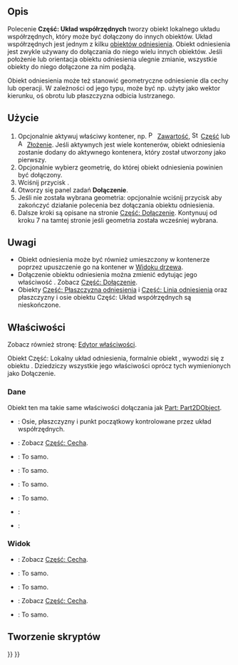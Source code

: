 <languages/>

{{Docnav/pl
|[[Std_Part/pl|Część]]
|[[Part_DatumPlane/pl|Część: Płaszczyzna odniesienia]]
|[[Std_Base/pl|Std: Narzędzia standardowe]]
|IconL=Std_Part.svg
|IconR=Part_DatumPlane.svg
|IconC=Freecad.svg
}}

{{GuiCommand/pl
|Name=Part CoordinateSystem
|Name/pl=Część: Układ współrzędnych
|Workbenches=Wszystkie
|Version=1.1
|SeeAlso=[[Part_DatumPlane/pl|Część: Płaszczyzna odniesienia]], [[Part_DatumLine/pl|Część: Linia odniesienia]], [[Part_DatumPoint/pl|Część: Punkt odniesienia]]
}}

<span id="Description"></span>
==Opis==

Polecenie '''Część: Układ współrzędnych''' tworzy obiekt lokalnego układu współrzędnych, który może być dołączony do innych obiektów. Układ współrzędnych jest jednym z kilku [[Std_Base/pl#Utwórz_geometrie_odniesienia|obiektów odniesienia]]. Obiekt odniesienia jest zwykle używany do dołączania do niego wielu innych obiektów. Jeśli położenie lub orientacja obiektu odniesienia ulegnie zmianie, wszystkie obiekty do niego dołączone za nim podążą.

Obiekt odniesienia może też stanowić geometryczne odniesienie dla cechy lub operacji. W zależności od jego typu, może być np. użyty jako wektor kierunku, oś obrotu lub płaszczyzna odbicia lustrzanego.

<span id="Usage"></span>
==Użycie==

# Opcjonalnie aktywuj właściwy kontener, np. [[Image:PartDesign_Body.svg|16px]] [[PartDesign_Body/pl|Zawartość]], [[Image:Std_Part.svg|16px]] [[Std_Part/pl|Część]] lub [[Image:Assembly_CreateAssembly.svg|16px]] [[Assembly_CreateAssembly/pl|Złożenie]]. Jeśli aktywnych jest wiele kontenerów, obiekt odniesienia zostanie dodany do aktywnego kontenera, który został utworzony jako pierwszy.
# Opcjonalnie wybierz geometrię, do której obiekt odniesienia powinien być dołączony.
# Wciśnij przycisk {{Button|[[Image:Part_CoordinateSystem.svg|16px]] [[Part_CoordinateSystem/pl|Utwórz układ współrzędnych]]}}.
# Otworzy się panel zadań '''Dołączenie'''.
# Jeśli nie została wybrana geometria: opcjonalnie wciśnij przycisk {{Button|OK}} aby zakończyć działanie polecenia bez dołączania obiektu odniesienia.
# Dalsze kroki są opisane na stronie [[Part_EditAttachment/pl#Użycie|Część: Dołączenie]]. Kontynuuj od kroku 7 na tamtej stronie jeśli geometria została wcześniej wybrana.

<span id="Notes"></span>
==Uwagi==

* Obiekt odniesienia może być również umieszczony w kontenerze poprzez upuszczenie go na kontener w [[Tree_view/pl|Widoku drzewa]].
* Dołączenie obiektu odniesienia można zmienić edytując jego właściwość {{PropertyData|Map Mode}}. Zobacz [[Part_EditAttachment/pl#Użycie|Część: Dołączenie]].
* Obiekty [[Part_DatumPlane/pl|Część: Płaszczyzna odniesienia]] i [[Part_DatumLine/pl|Część: Linia odniesienia]] oraz płaszczyzny i osie obiektu Część: Układ współrzędnych są nieskończone.

<span id="Properties"></span>
==Właściwości==

Zobacz również stronę: [[Property_editor/pl|Edytor właściwości]].

Obiekt Część: Lokalny układ odniesienia, formalnie obiekt {{Incode|Part::LocalCoordinateSystem}}, wywodzi się z obiektu {{Incode|App::LocalCoordinateSystem}}. Dziedziczy wszystkie jego właściwości oprócz tych wymienionych jako Dołączenie.

<span id="Data"></span>
===Dane===

{{Properties_Title|Dołączenie}}

Obiekt ten ma takie same właściwości dołączania jak [[Part_Part2DObject/pl#Dane|Part: Part2DObject]].

{{Properties_Title|Podstawowe}}

* {{PropertyData|Cechy początku|LinkList|hidden}}: Osie, płaszczyzny i punkt początkowy kontrolowane przez układ współrzędnych.
* {{PropertyData|Umiejscowienie|Placement}}: Zobacz [[Part_Feature/pl#Dane|Część: Cecha]].
* {{PropertyData|Etykieta|String}}: To samo.
* {{PropertyData|Etykieta2|String|hidden}}: To samo.
* {{PropertyData|Silnik wyrażeń|ExpressionEngine|hidden}}: To samo.
* {{PropertyData|Widoczność|Bool|hidden}}: To samo.
* {{PropertyData|Grupa|LinkList}}:
* {{PropertyData|_ Grupa dotknięta|Bool|hidden}}:

<span id="View"></span>
===Widok===

{{Properties_Title|Opcje wyświetlania}}

* {{PropertyView|Tryb wyświetlania|Enumeration}}: Zobacz [[Part_Feature/pl#Widok|Część: Cecha]].
* {{PropertyView|Pokaż w drzewie|Bool}}: To samo.
* {{PropertyView|Widoczność|Bool}}: To samo.

{{Properties_Title|Wybór}}

* {{PropertyView|Na górze gdy wybrane|Enumeration}}: Zobacz [[Part_Feature/pl#Widok|Część: Cecha]].
* {{PropertyView|Styl wybierania|Enumeration}}: To samo.

<span id="Scripting"></span>
==Tworzenie skryptów==

{{Code|code=
import FreeCAD as App

doc = App.newDocument()

body = doc.addObject("PartDesign::Body", "Body")
lcs = doc.addObject("Part::LocalCoordinateSystem", "LCS")
lcs.Visibility = True
body.addObjects([lcs])

orig = body.Origin
plane = next(f for f in orig.OriginFeatures if f.Role == "XZ_Plane")
lcs.AttachmentSupport = [(orig, (plane.Name + ".", ))]
lcs.AttachmentOffset = App.Placement(App.Vector(), App.Vector(1, 0, 0), 45)
lcs.MapMode = "FlatFace"

doc.recompute()
}}


{{Docnav/pl
|[[Std_Part/pl|Część]]
|[[Part_DatumPlane/pl|Część: Płaszczyzna odniesienia]]
|[[Std_Base/pl|Std: Narzędzia standardowe]]
|IconL=Std_Part.svg
|IconR=Part_DatumPlane.svg
|IconC=Freecad.svg
}}

{{Std_Base_navi{{#translation:}}}}
{{Userdocnavi{{#translation:}}}}